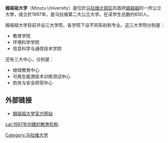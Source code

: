 {{noteTA
|1=zh-hans:马拉维; zh-hant:馬拉威;
}}
{{Infobox university
| name = 姆祖祖大学
| native_name = Mzuzu University
| image_name = 
| image_size = 
| latin_name = 
| motto = Self Reliance, Perfection Service
| established = 1997
| closed = 
| type = [[公立大学|公立大学]]
| endowment = 
| 校长= {{le|Lazarus Chakwera}}
| 副校长 = Kalenga Saka
| 校监 = {{le|Hawa Ndilowe}}
| faculty = 
| staff = 
| students = 8,500 <small>(2021)</small>
| city = [[姆祖祖|姆祖祖]]
| country = [[马拉维|马拉维]]
| nickname = Mzuni
| website = {{URL|https://www.mzuni.ac.mw}}
}}
'''姆祖祖大学'''（Mzuzu University）是位於[[马拉维|马拉维]][[北部区_(马拉维)|北部区]]的首府[[姆祖祖|姆祖祖]]的一所公立大學，成立於1997年，是马拉维第二大公立大学。在读学生总数约650人。

姆祖祖大学目前共设三大学院，各学院下设不同系别和专业。这三大学院分别是：
* 教育学院
* 环境科学学院
* 信息科学与通信技术学院

还有三大中心，分别是：
* 继续教育中心
* 可再生能源技术训练测试中心
* 防务与安全研究中心

== 外部链接 ==
{{commonscat}}
* [http://www.mzuni.ac.mw/ 姆祖祖大学官方网站]{{Wayback|url=http://www.mzuni.ac.mw/ |date=20060427093853 }}

{{coord|display=title}}
{{Authority control}}
{{DEFAULTSORT:}}
[[Category:马拉维大学|Category:马拉维大学]]
[[cat:1997年创建的教育机构|cat:1997年创建的教育机构]]
{{univ-stub}}